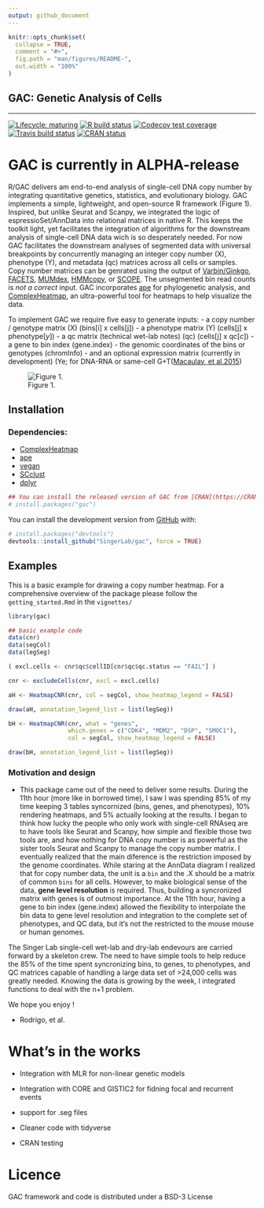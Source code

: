 ```yaml
---
output: github_document
---
```


<!-- README.md is generated from README.Rmd. Please edit that file -->

```r
knitr::opts_chunk$set(
  collapse = TRUE,
  comment = "#>",
  fig.path = "man/figures/README-",
  out.width = "100%"
)
```

GAC: Genetic Analysis of Cells
---
***

<!-- badges: start -->
[![Lifecycle: maturing](https://img.shields.io/badge/lifecycle-maturing-blue.svg)](https://www.tidyverse.org/lifecycle/#maturing)
[![R build status](https://github.com/r-lib/usethis/workflows/R-CMD-check/badge.svg)](https://github.com/r-lib/usethis/actions)
[![Codecov test coverage](https://codecov.io/gh/r-lib/usethis/branch/master/graph/badge.svg)](https://codecov.io/gh/SingerLab/gac?branch=master)
[![Travis build status](https://travis-ci.com/SingerLab/gac.svg?branch=master)](https://travis-ci.com/SingerLab/gac)
[![CRAN status](https://www.r-pkg.org/badges/version/gac)](https://CRAN.R-project.org/package=gac)
<!-- badges: end -->

# GAC is currently in ALPHA-release
R/GAC delivers am end-to-end analysis of single-cell DNA copy number by integrating quantitative genetics, statistics, and evolutionary biology.  GAC implements a simple, lightweight, and open-source R framework (Figure 1).  Inspired, but unlike Seurat and Scanpy, we integrated the logic of espressioSet/AnnData into relational matrices in native R.  This keeps the toolkit light, yet facilitates the integration of algorithms for the downstream analysis of single-cell DNA data wich is so desperately needed.  For now GAC facilitates the downstream analyses of segmented data with universal breakpoints by concurrently managing an integer copy number (X), phenotype (Y), and metadata (qc) matrices across all cells or samples.  Copy number matrices can be genrated using the output of [Varbin/Ginkgo](https://github.com/robertaboukhalil/ginkgo), [FACETS](https://github.com/mskcc/facets), [MUMdex](http://mumdex.com), [HMMcopy](https://bioconductor.org/packages/release/bioc/html/HMMcopy.html), or [SCOPE](https://github.com/rujinwang/SCOPE).  The unsegmented bin read counts is _not a correct_ input.  GAC incorporates [ape](http://ape-package.ird.fr) for phylogenetic analysis, and [ComplexHeatmap](https://jokergoo.github.io/ComplexHeatmap-reference/book/), an ultra-powerful tool for heatmaps to help visualize the data.

To implement GAC we require five easy to generate inputs:
 - a copy number / genotype matrix (X) (bins[i] x cells[j])
 - a phenotype matrix (Y) (cells[j] x phenotype[_y_])
 - a qc matrix (technical wet-lab notes) (qc) (cells[j] x qc[_c_])
 - a gene to bin index (gene.index)
 - the genomic coordinates of the bins or genotypes (chromInfo)
 - and an optional expression matrix (currently in development) (Ye; for DNA-RNA or same-cell G+T([Macaulay, et al.2015](https://dx.doi.org/10.1038/nmeth.3370))


![Figure 1.](figures/CNR.png)


## Installation

### Dependencies:
 - [ComplexHeatmap](https://jokergoo.github.io/ComplexHeatmap-reference/book/)
 - [ape](http://ape-package.ird.fr)
 - [vegan](https://github.com/vegandevs/vegan)
 - [SCclust](https://github.com/KrasnitzLab/SCclust.git)
 - [dplyr](https://dplyr.tidyverse.org)

```r
## You can install the released version of GAC from [CRAN](https://CRAN.R-project.org) with:
# install.packages("gac")
```

You can install the development version from [GitHub](https://github.com/) with:

```r
# install.packages("devtools")
devtools::install_github("SingerLab/gac", force = TRUE)
```

## Examples
This is a basic example for drawing a copy number heatmap.  For a comprehensive overview of the package please follow the `getting_started.Rmd` in the `vignettes/`

```r
library(gac)

## basic example code
data(cnr)
data(segCol)
data(legSeg)

( excl.cells <- cnr$qc$cellID[cnr$qc$qc.status == "FAIL"] )

cnr <- excludeCells(cnr, excl = excl.cells)

aH <- HeatmapCNR(cnr, col = segCol, show_heatmap_legend = FALSE)

draw(aH, annotation_legend_list = list(legSeg))

bH <- HeatmapCNR(cnr, what = "genes",
                 which.genes = c("CDK4", "MDM2", "DSP", "SMOC1"),
                 col = segCol, show_heatmap_legend = FALSE)

draw(bH, annotation_legend_list = list(legSeg))

```


### Motivation and design
* This package came out of the need to deliver some results.  During the 11th hour
(more like in borrowed time), I saw I was spending 85% of my time keeping 3 tables
syncornized (bins, genes, and phenotypes), 10% rendering heatmaps, and 5% actually
looking at the results.  I began to think how lucky the people who only work with 
single-cell RNAseq are to have tools like Seurat and Scanpy, how simple and 
flexible those two tools are, and how nothing for DNA copy number is as powerful
as the sister tools Seurat and Scanpy to manage the copy number matrix.  I 
eventually realized that the main diference is the restriction imposed by the
genome coordinates.  While staring at the AnnData diagram I realized that for
copy number data, the unit is a `bin` and the .X should be a matrix of common
`bins` for all cells.  However, to make biological sense of the data, **gene 
level resolution** is required.  Thus, building a syncronized matrix with genes
is of outmost importance.  At the 11th hour, having a gene to bin index
(gene.index) allowed the flexibility to interpolate the bin data to gene level
resolution and integration to the complete set of phenotypes, and QC data, but
it's not the restricted to the mouse mouse or human genomes.

The Singer Lab single-cell wet-lab and dry-lab endevours are carried forward by
a skeleton crew.  The need to have simple tools to help reduce the 85% of the 
time spent syncronizing bins, to genes, to phenotypes, and QC matrices capable
of handling a large data set of >24,000 cells was greatly needed.  Knowing the
data is growing by the week, I integrated functions to deal with the n+1 problem.  

We hope you enjoy !

- Rodrigo, et al.



# What's in the works


* Integration with MLR for non-linear genetic models

* Integration with CORE and GISTIC2 for fidning focal and recurrent events

* support for .seg files

* Cleaner code with tidyverse

* CRAN testing


# Licence
GAC framework and code is distributed under a BSD-3 License

